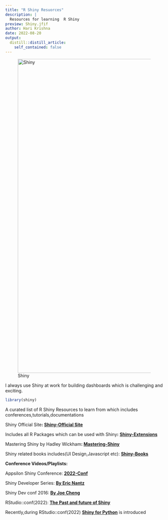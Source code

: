 ```yaml
---
title: "R Shiny Resuorces"
description: |
  Resources for learning  R Shiny
preview: Shiny.jfif
author: Hari Krishna
date: 2022-08-20
output:
  distill::distill_article:
    self_contained: false
---
```


![Shiny](Shiny1.jfif){width="1000"}

I always use Shiny at work for building dashboards which is challenging and exciting.

```r
library(shiny)
```

A curated list of R Shiny Resources to learn from which includes conferences,tutorials,documentations

Shiny Official Site**: [Shiny-Official Site](https://shiny.rstudio.com/)**

Includes all R Packages which can be used with Shiny**:** [**Shiny-Extensions**](https://github.com/nanxstats/awesome-shiny-extensions)

Mastering Shiny by Hadley Wickham**: [Mastering-Shiny](https://mastering-shiny.org/)**

Shiny related books includes(UI Design,Javascript etc): [**Shiny-Books**](https://www.bigbookofr.com/shiny.html)

**Conference Videos/Playlists:**

Appsilon Shiny Conference: **[2022-Conf](https://www.youtube.com/playlist?list=PLexAKolMzPcrYjGA1PULfm7-P12qjKmPb)**

Shiny Developer Series: **[By Eric Nantz](https://www.youtube.com/c/ShinyDeveloperSeries)**

Shiny Dev conf 2016: **[By Joe Cheng](https://www.rstudio.com/resources/shiny-dev-con-2016/)**

RStudio::conf(2022): **[The Past and future of Shiny](https://www.rstudio.com/conference/2022/keynotes/past-future-shiny/)**

Recently,during RStudio::conf(2022) [**Shiny for Python**](https://shiny.rstudio.com/py/) is introduced
